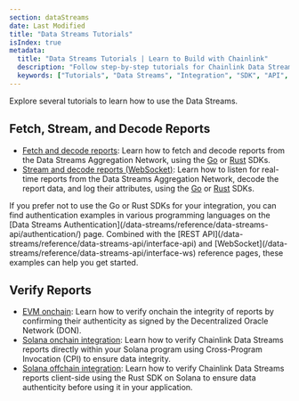 ```yaml
---
section: dataStreams
date: Last Modified
title: "Data Streams Tutorials"
isIndex: true
metadata:
  title: "Data Streams Tutorials | Learn to Build with Chainlink"
  description: "Follow step-by-step tutorials for Chainlink Data Streams integration. Learn to fetch, decode, and verify market data in your applications."
  keywords: ["Tutorials", "Data Streams", "Integration", "SDK", "API", "WebSocket", "Verification"]
---
```



<DataStreams section="dsNotes" />

Explore several tutorials to learn how to use the Data Streams.

## Fetch, Stream, and Decode Reports

- [Fetch and decode reports](/data-streams/tutorials/go-sdk-fetch): Learn how to fetch and decode reports from the Data Streams Aggregation Network, using the [Go](/data-streams/reference/data-streams-api/go-sdk) or [Rust](/data-streams/reference/data-streams-api/rust-sdk) SDKs.
- [Stream and decode reports (WebSocket)](/data-streams/tutorials/go-sdk-stream): Learn how to listen for real-time reports from the Data Streams Aggregation Network, decode the report data, and log their attributes, using the [Go](/data-streams/reference/data-streams-api/go-sdk) or [Rust](/data-streams/reference/data-streams-api/rust-sdk) SDKs.

<Aside type="note" title="Alternative to SDKs">
  If you prefer not to use the Go or Rust SDKs for your integration, you can find authentication examples in various
  programming languages on the [Data Streams Authentication](/data-streams/reference/data-streams-api/authentication/)
  page. Combined with the [REST API](/data-streams/reference/data-streams-api/interface-api) and
  [WebSocket](/data-streams/reference/data-streams-api/interface-ws) reference pages, these examples can help you get
  started.
</Aside>

## Verify Reports

- [EVM onchain](/data-streams/tutorials/evm-onchain-report-verification): Learn how to verify onchain the integrity of reports by confirming their authenticity as signed by the Decentralized Oracle Network (DON).
- [Solana onchain integration](/data-streams/tutorials/solana-onchain-report-verification): Learn how to verify Chainlink Data Streams reports directly within your Solana program using Cross-Program Invocation (CPI) to ensure data integrity.
- [Solana offchain integration](/data-streams/tutorials/solana-offchain-report-verification): Learn how to verify Chainlink Data Streams reports client-side using the Rust SDK on Solana to ensure data authenticity before using it in your application.
